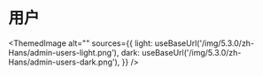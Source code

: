 # 用户


<ThemedImage
  alt=""
  sources={{
    light: useBaseUrl('/img/5.3.0/zh-Hans/admin-users-light.png'),
    dark: useBaseUrl('/img/5.3.0/zh-Hans/admin-users-dark.png'),
  }}
/>
